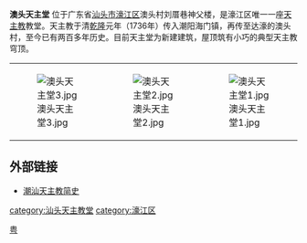 {{Unreferenced|time=2020-08-04T06:46:51+00:00}}
'''澳头天主堂'''  位于广东省[[汕头市|汕头市]][[濠江区|濠江区]]澳头村刘厝巷神父楼，是濠江区唯一一座[[天主教|天主教]]教堂。天主教于清[[乾隆|乾隆]]元年（1736年）传入潮阳海门镇，再传至达濠的澳头村，至今已有两百多年历史。目前天主堂为新建建筑，屋顶筑有小巧的典型天主教穹顶。

{|
|[[File:澳头天主堂3.jpg|thumb]]
|[[File:澳头天主堂2.jpg|thumb]]
|[[File:澳头天主堂1.jpg|thumb]]
|}
==外部链接==
*[https://web.archive.org/web/20101203001619/http://ydtz.com/news/shownews.asp?id=27766 潮汕天主教简史]

[[category:汕头天主教堂|category:汕头天主教堂]]
[[category:濠江区|category:濠江区]]
[[Category:中国天主教堂|粤]]
{{Religion-buil-stub}}